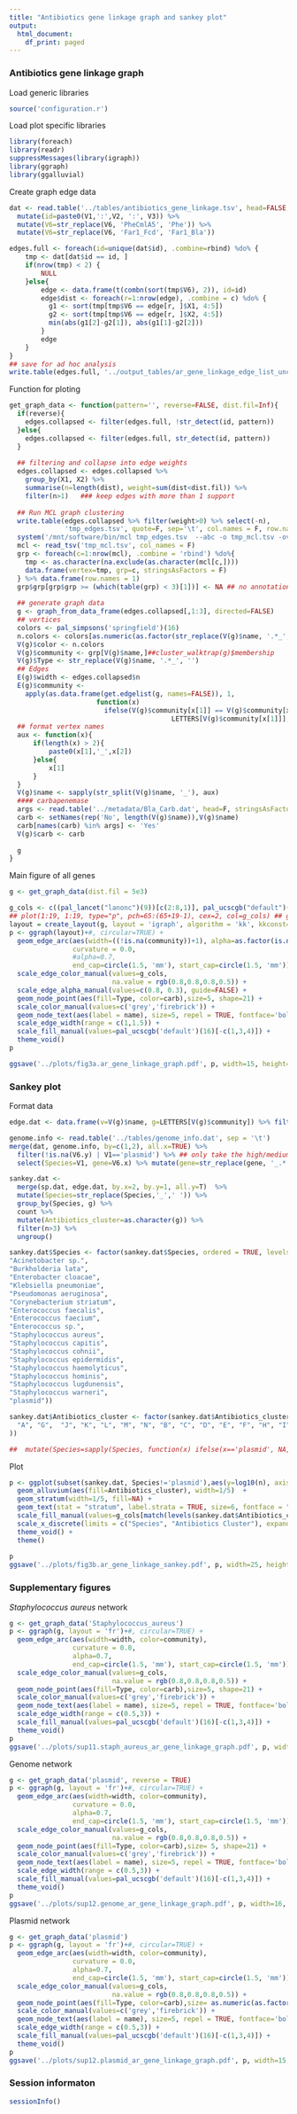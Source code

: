 ```yaml
---
title: "Antibiotics gene linkage graph and sankey plot"
output:
  html_document:
    df_print: paged
---
```


### Antibiotics gene linkage graph

Load generic libraries
```r
source('configuration.r')
```

Load plot specific libraries
```r
library(foreach)
library(readr)
suppressMessages(library(igraph))
library(ggraph)
library(ggalluvial)
```

Create graph edge data
```r
dat <- read.table('../tables/antibiotics_gene_linkage.tsv', head=FALSE, stringsAsFactors = FALSE) %>% 
  mutate(id=paste0(V1,':',V2, ':', V3)) %>% 
  mutate(V6=str_replace(V6, 'PheCmlA5', 'Phe')) %>% 
  mutate(V6=str_replace(V6, 'Far1_Fcd', 'Far1_Bla'))

edges.full <- foreach(id=unique(dat$id), .combine=rbind) %do% {
    tmp <- dat[dat$id == id, ]
    if(nrow(tmp) < 2) {
        NULL
    }else{
        edge <- data.frame(t(combn(sort(tmp$V6), 2)), id=id)
        edge$dist <- foreach(r=1:nrow(edge), .combine = c) %do% {
          g1 <- sort(tmp[tmp$V6 == edge[r, ]$X1, 4:5])
          g2 <- sort(tmp[tmp$V6 == edge[r, ]$X2, 4:5])
          min(abs(g1[2]-g2[1]), abs(g1[1]-g2[2]))
        }
        edge
    }
}
## save for ad hoc analysis
write.table(edges.full, '../output_tables/ar_gene_linkage_edge_list_uncollapsed.tsv', row.names = F, quote=F, sep='\t')
```

Function for ploting
```r
get_graph_data <- function(pattern='', reverse=FALSE, dist.fil=Inf){
  if(reverse){
    edges.collapsed <- filter(edges.full, !str_detect(id, pattern))
  }else{
    edges.collapsed <- filter(edges.full, str_detect(id, pattern)) 
  }
    
  ## filtering and collapse into edge weights
  edges.collapsed <- edges.collapsed %>% 
    group_by(X1, X2) %>% 
    summarise(n=length(dist), weight=sum(dist<dist.fil)) %>% 
    filter(n>1)   ### keep edges with more than 1 support
  
  ## Run MCL graph clustering
  write.table(edges.collapsed %>% filter(weight>0) %>% select(-n), 
              'tmp_edges.tsv', quote=F, sep='\t', col.names = F, row.names = F)
  system('/mnt/software/bin/mcl tmp_edges.tsv  --abc -o tmp_mcl.tsv -overlap keep -I 3 2>/dev/null')
  mcl <- read_tsv('tmp_mcl.tsv', col_names = F)
  grp <- foreach(c=1:nrow(mcl), .combine = 'rbind') %do%{
    tmp <- as.character(na.exclude(as.character(mcl[c,])))
    data.frame(vertex=tmp, grp=c, stringsAsFactors = F)
  } %>% data.frame(row.names = 1)
  grp$grp[grp$grp >= (which(table(grp) < 3)[1])] <- NA ## no annotation for clusters with 2 genes only
  
  ## generate graph data
  g <- graph_from_data_frame(edges.collapsed[,1:3], directed=FALSE)
  ## vertices
  colors <- pal_simpsons('springfield')(16)
  n.colors <- colors[as.numeric(as.factor(str_replace(V(g)$name, '.*_', '')))]
  V(g)$color <- n.colors
  V(g)$community <- grp[V(g)$name,]##cluster_walktrap(g)$membership
  V(g)$Type <- str_replace(V(g)$name, '.*_', '')
  ## Edges
  E(g)$width <- edges.collapsed$n
  E(g)$community <-
    apply(as.data.frame(get.edgelist(g, names=FALSE)), 1,
                      function(x)
                        ifelse(V(g)$community[x[1]] == V(g)$community[x[2]],
                                         LETTERS[V(g)$community[x[1]]], NA))
  ## format vertex names
  aux <- function(x){
      if(length(x) > 2){
          paste0(x[1],'_',x[2])
      }else{
          x[1]
      }
  }
  V(g)$name <- sapply(str_split(V(g)$name, '_'), aux)
  #### carbapenemase
  args <- read.table('../metadata/Bla_Carb.dat', head=F, stringsAsFactors=F)[,1]
  carb <- setNames(rep('No', length(V(g)$name)),V(g)$name)
  carb[names(carb) %in% args] <- 'Yes'
  V(g)$carb <- carb
  
  g
}

```

Main figure of all genes
```r
g <- get_graph_data(dist.fil = 5e3)

g_cols <- c((pal_lancet("lanonc")(9))[c(2:8,1)], pal_ucscgb("default")(26))[-c(2,7,8,9,10,12,17,18,19,20,21,23,24,26,27)] 
## plot(1:19, 1:19, type="p", pch=65:(65+19-1), cex=2, col=g_cols) ## get legend alphabets
layout = create_layout(g, layout = 'igraph', algorithm = 'kk', kkconst=0.1)
p <- ggraph(layout)+#, circular=TRUE) +
  geom_edge_arc(aes(width=((!is.na(community))+1), alpha=as.factor(is.na(community)), color=community),
                curvature = 0.0,
                #alpha=0.7,
                end_cap=circle(1.5, 'mm'), start_cap=circle(1.5, 'mm'))   +
  scale_edge_color_manual(values=g_cols, 
                          na.value = rgb(0.8,0.8,0.8,0.5)) +
  scale_edge_alpha_manual(values=c(0.8, 0.3), guide=FALSE) +
  geom_node_point(aes(fill=Type, color=carb),size=5, shape=21) +
  scale_color_manual(values=c('grey','firebrick')) + 
  geom_node_text(aes(label = name), size=5, repel = TRUE, fontface='bold') +
  scale_edge_width(range = c(1,1.5)) +
  scale_fill_manual(values=pal_ucscgb('default')(16)[-c(1,3,4)]) +
  theme_void() 
p

ggsave('../plots/fig3a.ar_gene_linkage_graph.pdf', p, width=15, height=17)
```


### Sankey plot

Format data
```r
edge.dat <- data.frame(v=V(g)$name, g=LETTERS[V(g)$community]) %>% filter(!is.na(g))

genome.info <- read.table('../tables/genome_info.dat', sep = '\t') 
merge(dat, genome.info, by=c(1,2), all.x=TRUE) %>% 
  filter(!is.na(V6.y) | V1=='plasmid') %>% ## only take the high/medium quality ones
  select(Species=V1, gene=V6.x) %>% mutate(gene=str_replace(gene, '_.*','')) -> sp.dat

sankey.dat <- 
  merge(sp.dat, edge.dat, by.x=2, by.y=1, all.y=T)  %>% 
  mutate(Species=str_replace(Species,'_',' ')) %>% 
  group_by(Species, g) %>% 
  count %>% 
  mutate(Antibiotics_cluster=as.character(g)) %>% 
  filter(n>3) %>% 
  ungroup() 

sankey.dat$Species <- factor(sankey.dat$Species, ordered = TRUE, levels = c("Acinetobacter baumannii",
"Acinetobacter sp.",
"Burkholderia lata",
"Enterobacter cloacae",
"Klebsiella pneumoniae",
"Pseudomonas aeruginosa",
"Corynebacterium striatum",
"Enterococcus faecalis",
"Enterococcus faecium",
"Enterococcus sp.",
"Staphylococcus aureus",
"Staphylococcus capitis",
"Staphylococcus cohnii",
"Staphylococcus epidermidis",
"Staphylococcus haemolyticus",
"Staphylococcus hominis",
"Staphylococcus lugdunensis",
"Staphylococcus warneri",
"plasmid"))

sankey.dat$Antibiotics_cluster <- factor(sankey.dat$Antibiotics_cluster, ordered=TRUE, levels=c(
  "A", "G",  "J", "K", "L", "M", "N", "B", "C", "D", "E", "F", "H", "I"
))

##  mutate(Species=sapply(Species, function(x) ifelse(x=='plasmid', NA, x)))
```

Plot
```r
p <- ggplot(subset(sankey.dat, Species!='plasmid'),aes(y=log10(n), axis1=Species, axis2=Antibiotics_cluster)) +
  geom_alluvium(aes(fill=Antibiotics_cluster), width=1/5)  +
  geom_stratum(width=1/5, fill=NA) +
  geom_text(stat = "stratum", label.strata = TRUE, size=6, fontface = "italic", nudge_x=-0.12, hjust=1) +
  scale_fill_manual(values=g_cols[match(levels(sankey.dat$Antibiotics_cluster) , LETTERS[1:14])]) +
  scale_x_discrete(limits = c("Species", "Antibiotics Cluster"), expand = c(.5, .05)) +
  theme_void() +
  theme()
  
p
ggsave('../plots/fig3b.ar_gene_linkage_sankey.pdf', p, width=25, height=25)
```

### Supplementary figures

*Staphylococcus aureus* network

```r
g <- get_graph_data('Staphylococcus_aureus')
p <- ggraph(g, layout = 'fr')+#, circular=TRUE) +
  geom_edge_arc(aes(width=width, color=community),
                curvature = 0.0,
                alpha=0.7,
                end_cap=circle(1.5, 'mm'), start_cap=circle(1.5, 'mm'))   +
  scale_edge_color_manual(values=g_cols, 
                          na.value = rgb(0.8,0.8,0.8,0.5)) +
  geom_node_point(aes(fill=Type, color=carb),size=5, shape=21) +
  scale_color_manual(values=c('grey','firebrick')) + 
  geom_node_text(aes(label = name), size=5, repel = TRUE, fontface='bold') +
  scale_edge_width(range = c(0.5,3)) +
  scale_fill_manual(values=pal_ucscgb('default')(16)[-c(1,3,4)]) +
  theme_void()
p
ggsave('../plots/sup11.staph_aureus_ar_gene_linkage_graph.pdf', p, width=5, height=5)
```

Genome network

```r
g <- get_graph_data('plasmid', reverse = TRUE)
p <- ggraph(g, layout = 'fr')+#, circular=TRUE) +
  geom_edge_arc(aes(width=width, color=community),
                curvature = 0.0,
                alpha=0.7,
                end_cap=circle(1.5, 'mm'), start_cap=circle(1.5, 'mm'))   +
  scale_edge_color_manual(values=g_cols, 
                          na.value = rgb(0.8,0.8,0.8,0.5)) +
  geom_node_point(aes(fill=Type, color=carb),size= 5, shape=21) +
  scale_color_manual(values=c('grey','firebrick')) + 
  geom_node_text(aes(label = name), size=5, repel = TRUE, fontface='bold') +
  scale_edge_width(range = c(0.5,3)) +
  scale_fill_manual(values=pal_ucscgb('default')(16)[-c(1,3,4)]) +
  theme_void()
p
ggsave('../plots/sup12.genome_ar_gene_linkage_graph.pdf', p, width=16, height=16)
```

Plasmid network

```r
g <- get_graph_data('plasmid')
p <- ggraph(g, layout = 'fr')+#, circular=TRUE) +
  geom_edge_arc(aes(width=width, color=community),
                curvature = 0.0,
                alpha=0.7,
                end_cap=circle(1.5, 'mm'), start_cap=circle(1.5, 'mm'))   +
  scale_edge_color_manual(values=g_cols, 
                          na.value = rgb(0.8,0.8,0.8,0.5)) +
  geom_node_point(aes(fill=Type, color=carb),size= as.numeric(as.factor(V(g)$carb) )*5, shape=21) +
  scale_color_manual(values=c('grey','firebrick')) + 
  geom_node_text(aes(label = name), size=5, repel = TRUE, fontface='bold') +
  scale_edge_width(range = c(0.5,3)) +
  scale_fill_manual(values=pal_ucscgb('default')(16)[-c(1,3,4)]) +
  theme_void()
p
ggsave('../plots/sup12.plasmid_ar_gene_linkage_graph.pdf', p, width=15, height=10)
```

### Session informaton
```r
sessionInfo()
```


